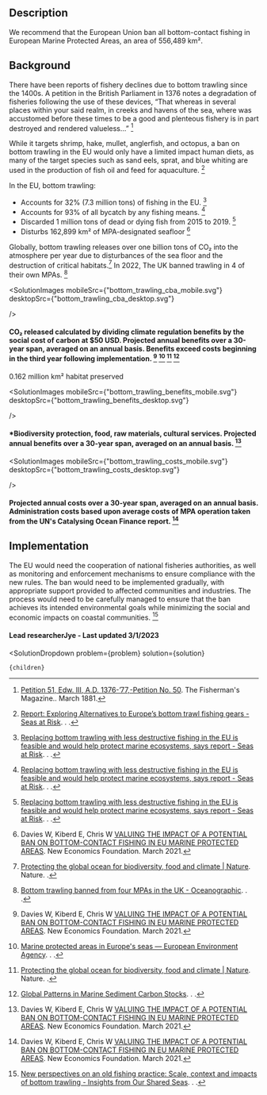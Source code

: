 





## Description


We recommend that the European Union ban all bottom-contact fishing in European Marine Protected Areas, an area of 556,489 km².

## Background


There have been reports of fishery declines due to bottom trawling since the 1400s. A petition in the British Parliament in 1376 notes a degradation of fisheries following the use of these devices, “That whereas in several places within your said realm, in creeks and havens of the sea, where was accustomed before these times to be a good and plenteous fishery is in part destroyed and rendered valueless…” [^"6"]


While it targets shrimp, hake, mullet, anglerfish, and octopus, a ban on bottom trawling in the EU would only have a limited impact human diets, as many of the target species such as sand eels, sprat, and blue whiting are used in the production of fish oil and feed for aquaculture. [^"15"]

In the EU, bottom trawling:
- Accounts for 32% (7.3 million tons) of fishing in the EU. [^"11"]
- Accounts for 93% of all bycatch by any fishing means. [^"11"]
- Discarded 1 million tons of dead or dying fish from 2015 to 2019. [^"11"]
- Disturbs 162,899 km² of MPA-designated seafloor [^"1"]

Globally, bottom trawling releases over one billion tons of CO₂ into the atmosphere per year due to disturbances of the sea floor and the destruction of critical habitats.[^"3"] In 2022, The UK banned trawling in 4 of their own MPAs. [^"13"]


<SolutionImages
 mobileSrc={"bottom_trawling_cba_mobile.svg"}
 desktopSrc={"bottom_trawling_cba_desktop.svg"}

/>
#### CO₂ released calculated by dividing climate regulation benefits by the social cost of carbon at $50 USD. Projected annual benefits over a 30-year span, averaged on an annual basis. Benefits exceed costs beginning in the third year following implementation.  [^"1"] [^"2"] [^"3"] [^"8"]

0.162 million km² habitat preserved

<SolutionImages
 mobileSrc={"bottom_trawling_benefits_mobile.svg"}
 desktopSrc={"bottom_trawling_benefits_desktop.svg"}

/>

#### *Biodiversity protection, food, raw materials, cultural services. Projected annual benefits over a 30-year span, averaged on an annual basis. [^"1"]


<SolutionImages
 mobileSrc={"bottom_trawling_costs_mobile.svg"}
 desktopSrc={"bottom_trawling_costs_desktop.svg"}

/>

#### Projected annual costs over a 30-year span, averaged on an annual basis. Administration costs based upon average costs of MPA operation taken from the UN's Catalysing Ocean Finance report. [^"1"]


## Implementation

The EU would need the cooperation of national fisheries authorities, as well as monitoring and enforcement mechanisms to ensure compliance with the new rules. The ban would need to be implemented gradually, with appropriate support provided to affected communities and industries. The process would need to be carefully managed to ensure that the ban achieves its intended environmental goals while minimizing the social and economic impacts on coastal communities. [^"12"] 


#### Lead researcherJye - Last updated 3/1/2023

[^"1"]: Davies W, Kiberd E, Chris W  [VALUING THE IMPACT OF A POTENTIAL BAN ON BOTTOM-CONTACT FISHING IN EU MARINE PROTECTED AREAS](https://seas-at-risk.org/wp-content/uploads/2021/05/Valuing-impacts-of-potential-ban-on-bottom-contact-fishing_NEF_-FINAL-for-publication.pdf). New Economics Foundation. March 2021. 
[^"2"]:  [Marine protected areas in Europe's seas — European Environment Agency](https://www.eea.europa.eu/data-and-maps/indicators/marine-protected-area-mpa-network-coverage/assessment). . . 
[^"3"]:  [Protecting the global ocean for biodiversity, food and climate | Nature](https://www.nature.com/articles/s41586-021-03371-z). Nature. . 
[^"4"]:  [Scientists declare support for the banning of destructive industrial fishing methods in the European Union’s Marine Protected Areas – National Geographic Society Newsroom](https://blog.nationalgeographic.org/2022/09/12/scientists-declare-support-for-the-banning-of-destructive-industrial-fishing-methods-in-the-european-unions-marine-protected-areas/#:~:text=Bottom%20trawling%2C%20and%20other%20industrial%20extractive%20activities%2C%20are%20conducted%20in,high%20risk%20and%20impacting%20biodiversity.). . . 
[^"5"]:  [Scientists call for the prohibition of all destructive fishing methods and industrial activities in Marine Protected Areas](https://static1.squarespace.com/static/5f241700a3b9e7503c42710c/t/631e89d3ccf13830735b5ccb/1662945747951/2022-09-11+-+Scientist+statement+-+EN.pdf). . . 
[^"6"]:  [Petition 51, Edw. III, A.D. 1376-’77,-Petition No. 50](https://spo.nmfs.noaa.gov/sites/default/files/pdf-content/fish-bull/fb7.60.pdf). The Fisherman's Magazine.. March 1881. 
[^"7"]:  [https://globalfishingwatch.org/research/the-overlooked-impact-of-bottom-trawling/](https://globalfishingwatch.org/research/the-overlooked-impact-of-bottom-trawling/). Global Fishing Watch. April 2021. 
[^"8"]:  [Global Patterns in Marine Sediment Carbon Stocks](https://www.frontiersin.org/articles/10.3389/fmars.2020.00165/full). . . 
[^"9"]:  [Reconstructing global marine fishing gear use: Catches and landed values by gear type and sector - ScienceDirect](https://www.sciencedirect.com/science/article/abs/pii/S0165783618301097?via%3Dihub). . . 
[^"10"]:  [The economics of fishing the high seas | Science Advances](https://www.science.org/doi/10.1126/sciadv.aat2504). . . npm run
[^"11"]:  [Replacing bottom trawling with less destructive fishing in the EU is feasible and would help protect marine ecosystems, says report - Seas at Risk](https://seas-at-risk.org/press-releases/replacing-bottom-trawling-with-less-destructive-fishing-in-the-eu-is-feasible-and-would-help-protect-marine-ecosystems-says-report/). . . 
[^"12"]:  [New perspectives on an old fishing practice: Scale, context and impacts of bottom trawling - Insights from Our Shared Seas](https://oursharedseas.com/new-perspectives-on-an-old-fishing-practice/). . . 
[^"13"]:  [Bottom trawling banned from four MPAs in the UK - Oceanographic](https://oceanographicmagazine.com/news/bottom-trawling-banned-from-four-mpas-in-the-uk/). . . 
[^"14"]:  [Bioremediation of marine ecosystems - MarineBiotech Infopages](http://www.marinebiotech.eu/wiki/Bioremediation_of_marine_ecosystems#:~:text=Bioremediation%20is%20the%20process%20where,substances%20with%20another%20energy%20source.). . . 
[^"15"]:  [Report: Exploring Alternatives to Europe’s bottom trawl fishing gears - Seas at Risk](https://seas-at-risk.org/publications/report-exploring-alternatives-to-europes-bottom-trawl-fishing-gears/). . . 
[^"16"]:  [Bottom Trawling - Oceana Europe](https://europe.oceana.org/bottom-trawling/). . . 

  <SolutionDropdown
    problem={problem}
    solution={solution}
  >
    {children}
  </SolutionDropdown>

